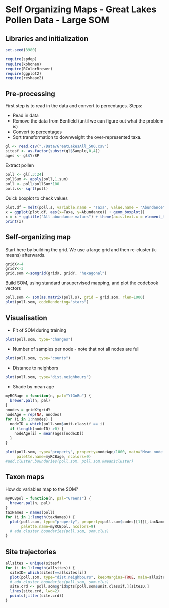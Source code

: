 Self Organizing Maps - Great Lakes Pollen Data - Large SOM
========================================================

Libraries and initialization
--------------------------------------------------------
```r
set.seed(3980)

require(spdep)
require(kohonen)
require(RColorBrewer)
require(ggplot2)
require(reshape2)
```

Pre-processing
--------------------------------------------------------

First step is to read in the data and convert to percentages. Steps:

- Read in data
- Remove the data from Benfield (until we can figure out what the problem is)
- Convert to percentages
- Sqrt transformation to downweight the over-represented taxa.

```r
gl <- read.csv("./Data/GreatLakesAll_500.csv")
sitesf <- as.factor(substr(gl$Sample,0,4))
ages <- gl$YrBP
```

Extract pollen
```r
poll <- gl[,3:24]
pollSum <- apply(poll,1,sum)
poll <- poll/pollSum*100
poll.s<- sqrt(poll)
```

Quick boxplot to check values
```r
plot.df = melt(poll.s, variable.name = "Taxa", value.name = "Abundance")
x = ggplot(plot.df, aes(x=Taxa, y=Abundance)) + geom_boxplot() 
x = x + ggtitle("All abundance values") + theme(axis.text.x = element_text(angle = 90, hjust = 1))
print(x)
```

Self-organizing map
--------------------------------------------------------
Start here by building the grid. We use a large grid and then re-cluster (k-means) afterwards. 
```r
gridX<-4
gridY<-3
grid.som <-somgrid(gridX, gridY, "hexagonal")
```

Build SOM, using standard unsupervised mapping, and plot the codebook vectors
```r
poll.som <- som(as.matrix(poll.s), grid = grid.som, rlen=1000)
plot(poll.som, codeRendering="stars")
```

Visualisation
--------------------------------------------------------

- Fit of SOM during training
```r
plot(poll.som, type="changes")
```

- Number of samples per node - note that not all nodes are full
```r
plot(poll.som, type="counts")
```

- Distance to neighbors
```r
plot(poll.som, type="dist.neighbours")
```

- Shade by mean age
```r
myRCBage = function(n, pal="YlGnBu") {
  brewer.pal(n, pal)
}
nnodes = gridX*gridY
nodeAge = rep(NA, nnodes)
for (i in 1:nnodes) {
  nodeID = which(poll.som$unit.classif == i)
  if (length(nodeID) >0) {
    nodeAge[i] = mean(ages[nodeID])
  }
}

plot(poll.som, type="property", property=nodeAge/1000, main="Mean node age in ka BP",
     palette.name=myRCBage, ncolors=9)
#add.cluster.boundaries(poll.som, poll.som.kmean$cluster)
```

Taxon maps
--------------------------------------------------------
How do variables map to the SOM? 
```r
myRCBpol = function(n, pal="Greens") {
  brewer.pal(n, pal)
}
taxNames = names(poll)
for (i in 1:length(taxNames)) {
  plot(poll.som, type="property", property=poll.som$codes[[1]][,taxNames[i]], main=taxNames[i], 
       palette.name=myRCBpol, ncolors=9)
  # add.cluster.boundaries(poll.som, som.clus)
}
```

Site trajectories
--------------------------------------------------------
```r
allsites = unique(sitesf)
for (i in 1:length(allsites)) {
  siteID= which(sitesf==allsites[i])
  plot(poll.som, type="dist.neighbours", keepMargins=TRUE, main=allsites[i])
  # add.cluster.boundaries(poll.som, som.clus)
  site.crd <- poll.som$grid$pts[poll.som$unit.classif,][siteID,]
  lines(site.crd, lwd=2)
  points(jitter(site.crd))
}
```
